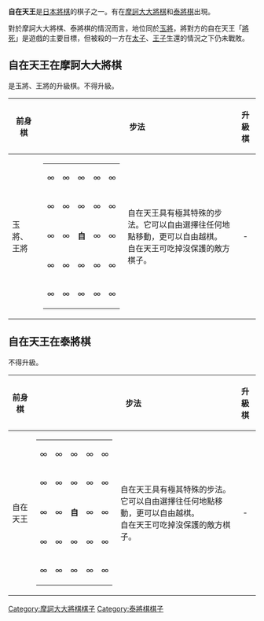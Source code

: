 {{japanese|japanese=自在天王|kana=じざいてんのう|romaji=Jizaitennō}}


'''自在天王'''是[[日本將棋|日本將棋]]的棋子之一。有在[[摩訶大大將棋|摩訶大大將棋]]和[[泰將棋|泰將棋]]出現。

對於摩訶大大將棋、泰將棋的情況而言，地位同於[[玉將|玉將]]，將對方的自在天王「[[將死|將死]]」是遊戲的主要目標，但被殺的一方在[[太子_(日本將棋)|太子]]、[[太子_(日本將棋)|王子]]生還的情況之下仍未戰敗。

== 自在天王在摩訶大大將棋 ==
是玉將、王將的升級棋。不得升級。

{| border="1" cellspacing="0" cellpadding="3"
|- bgcolor="#dddddd"
!前身棋
! colspan="2"|步法
!升級棋
! colspan="2"|步法
|-
|玉將、王將
|
{|style= border="1" cellspacing="0" cellpadding="3" style="text-align:center"
|-
|∞||∞||∞||∞||∞
|-
|∞||∞||∞||∞||∞
|-
|∞||∞||'''自'''||∞||∞
|-
|∞||∞||∞||∞||∞
|-
|∞||∞||∞||∞||∞
|}
|自在天王具有極其特殊的步法。它可以自由選擇往任何地點移動，更可以自由越棋。<br />
自在天王可吃掉沒保護的敵方棋子。
| style="text-align:center;" | - || style="text-align:center;" | -
| style="text-align:center;" | -
|}

== 自在天王在泰將棋 ==
不得升級。

{| border="1" cellspacing="0" cellpadding="3"
|- bgcolor="#dddddd"
!前身棋
! colspan="2"|步法
!升級棋
! colspan="2"|步法
|-
|自在天王
|
{|style= border="1" cellspacing="0" cellpadding="3" style="text-align:center"
|-
|∞||∞||∞||∞||∞
|-
|∞||∞||∞||∞||∞
|-
|∞||∞||'''自'''||∞||∞
|-
|∞||∞||∞||∞||∞
|-
|∞||∞||∞||∞||∞
|}
|自在天王具有極其特殊的步法。它可以自由選擇往任何地點移動，更可以自由越棋。<br />
自在天王可吃掉沒保護的敵方棋子。
| style="text-align:center;" | - || style="text-align:center;" | -
| style="text-align:center;" | -
|}


[[Category:摩訶大大將棋棋子|Category:摩訶大大將棋棋子]]
[[Category:泰將棋棋子|Category:泰將棋棋子]]